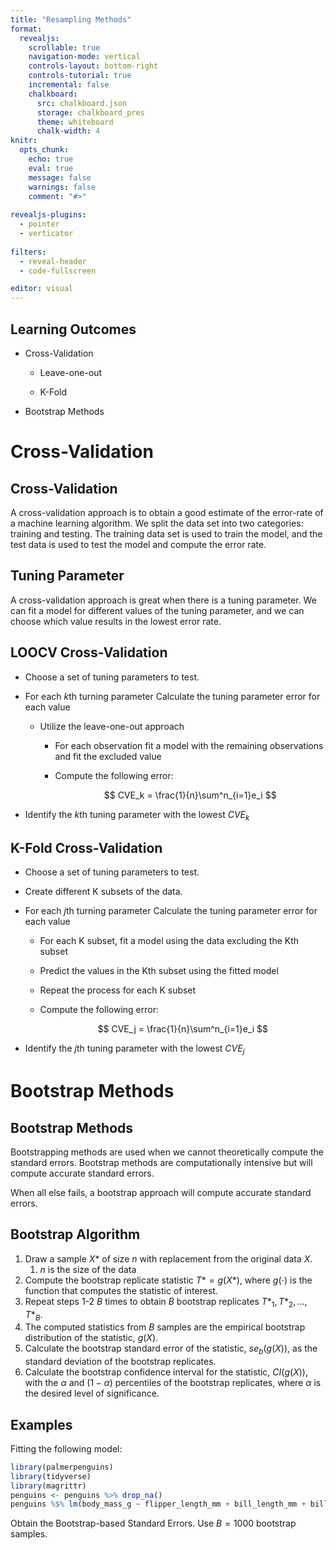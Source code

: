```yaml
---
title: "Resampling Methods"
format:
  revealjs:
    scrollable: true
    navigation-mode: vertical
    controls-layout: bottom-right
    controls-tutorial: true
    incremental: false 
    chalkboard:
      src: chalkboard.json
      storage: chalkboard_pres
      theme: whiteboard
      chalk-width: 4
knitr:
  opts_chunk: 
    echo: true
    eval: true
    message: false
    warnings: false
    comment: "#>" 
    
revealjs-plugins:
  - pointer
  - verticator
  
filters: 
  - reveal-header
  - code-fullscreen

editor: visual
---
```


## Learning Outcomes

-   Cross-Validation

    -   Leave-one-out

    -   K-Fold

-   Bootstrap Methods

# Cross-Validation

## Cross-Validation

A cross-validation approach is to obtain a good estimate of the error-rate of a machine learning algorithm. We split the data set into two categories: training and testing. The training data set is used to train the model, and the test data is used to test the model and compute the error rate.

## Tuning Parameter

A cross-validation approach is great when there is a tuning parameter. We can fit a model for different values of the tuning parameter, and we can choose which value results in the lowest error rate.

## LOOCV Cross-Validation

-   Choose a set of tuning parameters to test.

-   For each $k$th turning parameter Calculate the tuning parameter error for each value

    -   Utilize the leave-one-out approach

        -   For each observation fit a model with the remaining observations and fit the excluded value

        -   Compute the following error:

            $$
            CVE_k = \frac{1}{n}\sum^n_{i=1}e_i 
            $$

-   Identify the $k$th tuning parameter with the lowest $CVE_k$

## K-Fold Cross-Validation

-   Choose a set of tuning parameters to test.

-   Create different K subsets of the data.

-   For each $j$th turning parameter Calculate the tuning parameter error for each value

    -   For each K subset, fit a model using the data excluding the Kth subset

    -   Predict the values in the Kth subset using the fitted model

    -   Repeat the process for each K subset

    -   Compute the following error:

        $$
        CVE_j = \frac{1}{n}\sum^n_{i=1}e_i 
        $$

-   Identify the $j$th tuning parameter with the lowest $CVE_j$

# Bootstrap Methods

## Bootstrap Methods

Bootstrapping methods are used when we cannot theoretically compute the standard errors. Bootstrap methods are computationally intensive but will compute accurate standard errors.

When all else fails, a bootstrap approach will compute accurate standard errors.

## Bootstrap Algorithm

1.  Draw a sample $X*$ of size $n$ with replacement from the original data $X$.
    1.  $n$ is the size of the data
2.  Compute the bootstrap replicate statistic $T* = g(X*)$, where $g(\cdot)$ is the function that computes the statistic of interest.
3.  Repeat steps 1-2 $B$ times to obtain $B$ bootstrap replicates ${T*_1, T*_2, ..., T*_B}$.
4.  The computed statistics from $B$ samples are the empirical bootstrap distribution of the statistic, $g(X)$.
5.  Calculate the bootstrap standard error of the statistic, $se_b(g(X))$, as the standard deviation of the bootstrap replicates.
6.  Calculate the bootstrap confidence interval for the statistic, $CI(g(X))$, with the $\alpha$ and $(1-\alpha)%$ percentiles of the bootstrap replicates, where $\alpha$ is the desired level of significance.

## Examples

Fitting the following model:

```r
library(palmerpenguins)
library(tidyverse)
library(magrittr)
penguins <- penguins %>% drop_na()
penguins %$% lm(body_mass_g ~ flipper_length_mm + bill_length_mm + bill_depth_mm)
```

Obtain the Bootstrap-based Standard Errors. Use $B=1000$ bootstrap samples.
